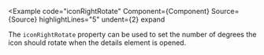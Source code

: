 
<Example
  code="iconRightRotate"
  Component={Component}
  Source={Source}
  highlightLines="5"
  undent={2}
  expand
>
  The `iconRightRotate` property can be used to set the number of degrees the
  icon should rotate when the details element is opened.
</Example>
